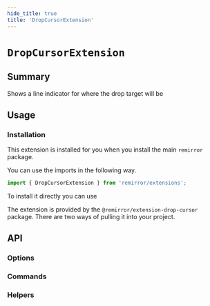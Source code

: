 ```yaml
---
hide_title: true
title: 'DropCursorExtension'
---
```


# `DropCursorExtension`

## Summary

Shows a line indicator for where the drop target will be

## Usage

### Installation

This extension is installed for you when you install the main `remirror` package.

You can use the imports in the following way.

```ts
import { DropCursorExtension } from 'remirror/extensions';
```

To install it directly you can use

The extension is provided by the `@remirror/extension-drop-cursor` package. There are two ways of pulling it into your project.

## API

### Options

### Commands

### Helpers
